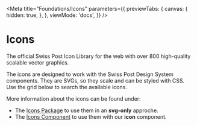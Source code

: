 
<Meta
  title="Foundations/Icons"
  parameters={{
    previewTabs: {
      canvas: {
        hidden: true,
      },
    },
    viewMode: 'docs',
  }}
/>

# Icons

<p className="lead">
  The official Swiss Post Icon Library for the web with over 800 high-quality scalable vector
  graphics.
</p>

The icons are designed to work with the Swiss Post Design System components. They are SVGs, so they scale and can be styled with CSS.<br/>
Use the grid below to search the available icons.

More information about the icons can be found under:

- The [Icons Package](/?path=/docs/get-started-icons--page) to use them in an **svg-only** approche.
- The [Icons Component](/?path=/docs/components-icon--default) to use them with our **icon** component.

<Search />
